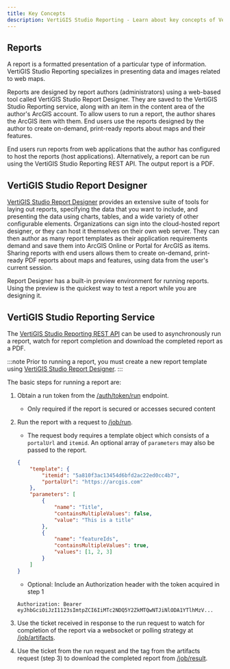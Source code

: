```yaml
---
title: Key Concepts
description: VertiGIS Studio Reporting - Learn about key concepts of VertiGIS Studio Reporting
---
```



<DesignerCallout />

## Reports

A report is a formatted presentation of a particular type of information. VertiGIS Studio Reporting specializes in presenting data and images related to web maps.

Reports are designed by report authors (administrators) using a web-based tool called VertiGIS Studio Report Designer. They are saved to the VertiGIS Studio Reporting service, along with an item in the content area of the author's ArcGIS account. To allow users to run a report, the author shares the ArcGIS item with them. End users use the reports designed by the author to create on-demand, print-ready reports about maps and their features.

End users run reports from web applications that the author has configured to host the reports (host applications). Alternatively, a report can be run using the VertiGIS Studio Reporting REST API. The output report is a PDF.

## VertiGIS Studio Report Designer

[VertiGIS Studio Report Designer](https://apps.vertigisstudio.com/reporting/designer/) provides an extensive suite of tools for laying out reports, specifying the data that you want to include, and presenting the data using charts, tables, and a wide variety of other configurable elements. Organizations can sign into the cloud-hosted report designer, or they can host it themselves on their own web server. They can then author as many report templates as their application requirements demand and save them into ArcGIS Online or Portal for ArcGIS as items. Sharing reports with end users allows them to create on-demand, print-ready PDF reports about maps and features, using data from the user's current session.

Report Designer has a built-in preview environment for running reports. Using the preview is the quickest way to test a report while you are designing it.

## VertiGIS Studio Reporting Service

The [VertiGIS Studio Reporting REST API](https://apps.vertigisstudio.com/reporting/service/) can be used to asynchronously run a report, watch for report completion and download the completed report as a PDF.

:::note
Prior to running a report, you must create a new report template using [VertiGIS Studio Report Designer](https://apps.vertigisstudio.com/reporting/designer/).
:::

The basic steps for running a report are:

1.  Obtain a run token from the [/auth/token/run](https://apps.vertigisstudio.com/reporting/service/specification/#post-/auth/token/run) endpoint.
    -   Only required if the report is secured or accesses secured content
2.  Run the report with a request to [/job/run](https://apps.vertigisstudio.com/reporting/service/specification/#post-/job/run).

    -   The request body requires a template object which consists of a `portalUrl` and `itemid`. An optional array of `parameters` may also be passed to the report.

    <!-- cspell:disable -->

    ```json
    {
        "template": {
            "itemid": "5a810f3ac13454d6bfd2ac22ed0cc4b7",
            "portalUrl": "https://arcgis.com"
        },
        "parameters": [
            {
                "name": "Title",
                "containsMultipleValues": false,
                "value": "This is a title"
            },
            {
                "name": "featureIds",
                "containsMultipleValues": true,
                "values": [1, 2, 3]
            }
        ]
    }
    ```

    <!-- cspell:enable -->

    -   Optional: Include an Authorization header with the token acquired in step 1

    <!-- cspell:disable -->

    ```
    Authorization: Bearer eyJhbGciOiJzI1123sImtpZCI6IiMTc2NDQ5Y2ZkMTQwNTJiNlODA1YTlhMzV...
    ```

    <!-- cspell:enable -->

3.  Use the ticket received in response to the run request to watch for completion of the report via a websocket or polling strategy at [/job/artifacts](https://apps.vertigisstudio.com/reporting/service/specification/#get-/job/artifacts).
4.  Use the ticket from the run request and the tag from the artifacts request (step 3) to download the completed report from [/job/result](https://apps.vertigisstudio.com/reporting/service/specification/#get-/job/result).
